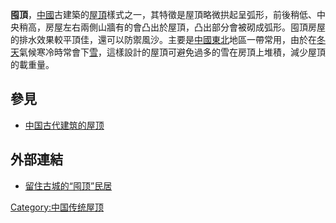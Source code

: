 {{expand|time=2014-04-10T16:19:21+00:00}}
{{refimprove|time=2014-04-10T16:19:21+00:00}}
'''囤頂'''，[[中國|中國]]古建築的[[屋頂|屋頂]]樣式之一，其特徵是屋頂略微拱起呈弧形，前後稍低、中央稍高，房屋左右兩側山牆有的會凸出於屋頂，凸出部分會被砌成弧形。囤頂房屋的排水效果較平頂佳，還可以防禦風沙。主要是[[中國|中國]][[中国东北地区|東北]]地區一帶常用，由於在[[冬天|冬天]]氣候寒冷時常會下[[雪|雪]]，這樣設計的屋頂可避免過多的雪在房頂上堆積，減少屋頂的載重量。

== 參見 ==
*[[中国古代建筑的屋顶|中国古代建筑的屋顶]]

== 外部連結 ==
*[http://blog.sina.com.cn/s/blog_9cd8fb1301010ucz.html 留住古城的“囤顶”民居] {{Wayback|url=http://blog.sina.com.cn/s/blog_9cd8fb1301010ucz.html |date=20190811200546 }}

{{中国古代建筑的屋顶}}
{{Chinese building-stub}}

[[Category:中国传统屋顶|Category:中国传统屋顶]]